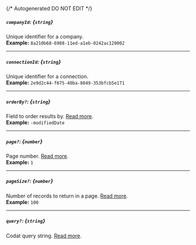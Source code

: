{/* Autogenerated DO NOT EDIT  */}
##### `companyId`: *{`string`}*
Unique identifier for a company.
<br/>
**Example:** `8a210b68-6988-11ed-a1eb-0242ac120002`

---
##### `connectionId`: *{`string`}*
Unique identifier for a connection.
<br/>
**Example:** `2e9d2c44-f675-40ba-8049-353bfcb5e171`

---
##### `orderBy?`: *{`string`}*
Field to order results by. [Read more](https://docs.codat.io/using\-the\-api/ordering\-results).
<br/>
**Example:** `-modifiedDate`

---
##### `page?`: *{`number`}*
Page number. [Read more](https://docs.codat.io/using\-the\-api/paging).
<br/>
**Example:** `1`

---
##### `pageSize?`: *{`number`}*
Number of records to return in a page. [Read more](https://docs.codat.io/using\-the\-api/paging).
<br/>
**Example:** `100`

---
##### `query?`: *{`string`}*
Codat query string. [Read more](https://docs.codat.io/using\-the\-api/querying).


